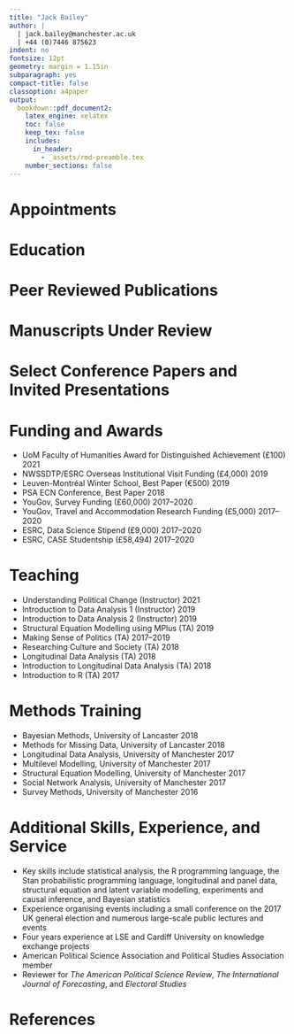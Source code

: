 ```yaml
---
title: "Jack Bailey"
author: |
  | jack.bailey@manchester.ac.uk
  | +44 (0)7446 875623
indent: no
fontsize: 12pt
geometry: margin = 1.15in
subparagraph: yes
compact-title: false
classoption: a4paper
output: 
  bookdown::pdf_document2: 
    latex_engine: xelatex
    toc: false
    keep_tex: false
    includes:
      in_header:
        - _assets/rmd-preamble.tex
    number_sections: false
---
```


# Appointments

\begin{minipage}[t]{\linewidth}
\textbf{Research Associate on the British Election Study} \hfill 2020--2023\\
\emph{The University of Manchester}\\
\end{minipage}

\begin{minipage}[t]{\linewidth}
\textbf{Visiting Fellow} \hfill Sept--Dec 2019\\
\emph{The University of Texas at Austin}
\end{minipage}


# Education

\begin{minipage}[t]{\linewidth}
\textbf{PhD Politics} \hfill 2017--Present\\
\emph{The University of Manchester}\\
\end{minipage}

\begin{minipage}[t]{\linewidth}
\textbf{PGDip Social Research Methods and Statistics (Distinction)} \hfill 2016--2017\\
\emph{The University of Manchester}\\
\end{minipage}

\begin{minipage}[t]{\linewidth}
\textbf{MA Politics (Distinction)} \hfill 2011--2012 \\
\emph{The University of Sheffield}\\
\end{minipage}

\begin{minipage}[t]{\linewidth}
\textbf{BA (Hons.) Business Management} \hfill 2008--2011 \\
\emph{The University of Sheffield}
\end{minipage}


# Peer Reviewed Publications

\begin{minipage}[t]{\linewidth}
Bailey, J. (2021). Political Surveys Bias Self-Reported Economic Perceptions. \emph{Public Opinion Quarterly}. Available at: https://doi.org/10.33774/apsa-2021-13lpq.\\
\end{minipage}

\begin{minipage}[t]{\linewidth}
Mellon, J.; Bailey, J. \& Prosser, C. (2021). How Do Coronavirus Attitudes Fit into Britain's Ideological Landscape? \emph{Parliamentry Affairs}. Available at: https://doi.org/10.1093/pa/gsab030.\\
\end{minipage}

\begin{minipage}[t]{\linewidth}
Fieldhouse, E.; Cutts, D. \& Bailey, J. (2020). Who cares if you vote? Partisan pressure and social norms of voting. \emph{Political Behavior}. Available at: https://doi.org/10.1007/s11109-020-09661-y.\\
\end{minipage}

\begin{minipage}[t]{\linewidth}
Bailey, J. (2019). The fact remains: Party ID moderates how voters respond to economic change. \emph{Electoral Studies}, 61(102071). Available at: https://doi.org/10.1016/j.electstud.2019.102071.\\
\end{minipage}

# Manuscripts Under Review

\begin{minipage}[t]{\linewidth}
Bailey, J. What's the Half-Life of the Economic Vote? (About a Year and a Half). Available at: https://doi.org/10.33774/apsa-2021-kdrwl-v3\\
\end{minipage}

\begin{minipage}[t]{\linewidth}
Bailey, J.; Pack, M.; and Mansillo, L. PollBasePro: Daily Estimates of Aggregate Voting Intention in Britain from 1955 to the Present Day. Available at: https://doi.org/10.33774/apsa-2021-2hbgw-v2\\
\end{minipage}

\begin{minipage}[t]{\linewidth}
Bailey, J.; Sanders, A.; Barclay, A. \& McDonnell A. Voting at the Intersection of Sexuality and Gender.\\
\end{minipage}


# Select Conference Papers and Invited Presentations

\begin{minipage}[t]{\linewidth}
\textbf{What's the Half-Life of the Economic Vote? (About a Year and a Half)} \hfill Apr. 2021 \\
\emph{Midwest Political Science Assocation Conference, 2021}\\
\end{minipage}

\begin{minipage}[t]{\linewidth}
\textbf{What's the Half-Life of the Economic Vote? (About a Year and a Half)} \hfill Oct. 2020 \\
\emph{Political Behaviour Colloquium, European University Institute}\\
\end{minipage}

\begin{minipage}[t]{\linewidth}
\textbf{Voting at the Intersection of Sexuality and Gender} \hfill Oct. 2020 \\
\emph{Queer Politics at Princeton, Princeton University}\\
\end{minipage}

\begin{minipage}[t]{\linewidth}
\textbf{Causal Inference for Ordinal Outcome Variables} \hfill 2020 \\
\emph{PSA Political Methodology Conference}\\
\end{minipage}

\begin{minipage}[t]{\linewidth}
\textbf{The Behaviour of Gay, Lesbian, and Bisexual Voters in Britain} \hfill 2019 \\
\emph{American Political Science Association Conference}\\
\end{minipage}

\begin{minipage}[t]{\linewidth}
\textbf{The Behaviour of Gay, Lesbian, and Bisexual Voters in Britain} \hfill 2019 \\
\emph{Political Studies Association Conference}\\
\end{minipage}

\begin{minipage}[t]{\linewidth}
\textbf{Imperfect Perceptions: How Latent Confounding Explains the Economic Vote} \hfill 2019 \\
\emph{Leuven-Montréal Winter School on Elections}\\
\end{minipage}

\begin{minipage}[t]{\linewidth}
\textbf{Party ID Moderates How Voters Respond to Economic Change} \hfill 2019 \\
\emph{Political Studies Association Conference}\\
\end{minipage}

\begin{minipage}[t]{\linewidth}
\textbf{Structural Equation Modelling for Political Research} \hfill 2018 \\
\emph{PSA Political Psychology Conference}\\
\end{minipage}

\begin{minipage}[t]{\linewidth}
\textbf{Competing Competence: A New Model of the Economic Vote} \hfill 2018 \\
\emph{Elections, Public Opinion, and Parties Conference}\\
\end{minipage}

<!-- \begin{minipage}[t]{\linewidth} -->
<!-- \textbf{Affective Asymmetry: Party ID Moderates Voters’ Responsiveness to Economic Change} \hfill 2018 \\ -->
<!-- \emph{Political Studies Association Early Careers Network Conference} -->
<!-- \end{minipage} -->


# Funding and Awards

* UoM Faculty of Humanities Award for Distinguished Achievement (£100) \hfill 2021
* NWSSDTP/ESRC Overseas Institutional Visit Funding (£4,000) \hfill 2019
* Leuven-Montréal Winter School, Best Paper (€500) \hfill 2019
* PSA ECN Conference, Best Paper \hfill 2018
* YouGov, Survey Funding (£60,000) \hfill 2017--2020
* YouGov, Travel and Accommodation Research Funding (£5,000) \hfill 2017--2020
* ESRC, Data Science Stipend (£9,000) \hfill 2017--2020
* ESRC, CASE Studentship (£58,494) \hfill 2017--2020


# Teaching

* Understanding Political Change (Instructor) \hfill 2021
* Introduction to Data Analysis 1 (Instructor) \hfill 2019
* Introduction to Data Analysis 2 (Instructor) \hfill 2019
* Structural Equation Modelling using MPlus (TA) \hfill 2019
* Making Sense of Politics (TA) \hfill 2017--2019
* Researching Culture and Society (TA) \hfill 2018
* Longitudinal Data Analysis (TA) \hfill 2018
* Introduction to Longitudinal Data Analysis (TA) \hfill 2018
* Introduction to R (TA) \hfill 2017


# Methods Training

* Bayesian Methods, University of Lancaster \hfill 2018
* Methods for Missing Data, University of Lancaster \hfill 2018
* Longitudinal Data Analysis, University of Manchester \hfill 2017
* Multilevel Modelling, University of Manchester \hfill 2017
* Structural Equation Modelling, University of Manchester \hfill 2017
* Social Network Analysis, University of Manchester \hfill 2017
* Survey Methods, University of Manchester \hfill 2016


# Additional Skills, Experience, and Service

* Key skills include statistical analysis, the R programming language, the Stan probabilistic programming language, longitudinal and panel data, structural equation and latent variable modelling, experiments and causal inference, and Bayesian statistics
* Experience organising events including a small conference on the 2017 UK general election and numerous large-scale public lectures and events
* Four years experience at LSE and Cardiff University on knowledge exchange projects
* American Political Science Association and Political Studies Association member
* Reviewer for *The American Political Science Review*, *The International Journal of Forecasting*, and *Electoral Studies*


# References

\begin{minipage}[t]{0.45\linewidth}
\textbf{Prof. Edward Fieldhouse}\\
Professor of Social and Political Science,\\
University of Manchester\\
\emph{ed.fieldhouse@manchester.ac.uk}
\end{minipage}
\hfill
\begin{minipage}[t]{0.45\linewidth}
\textbf{Dr. Marta Cantijoch Cunill}\\
Lecturer in Political Science,\\
University of Manchester\\
\emph{marta.cantijoch@manchester.ac.uk}
\end{minipage}

\vspace{.5cm}

\begin{minipage}[t]{0.45\linewidth}
\textbf{Dr. Jonathan Mellon}\\
Senior Lecturer in Political Science,\\
University of Manchester\\
\emph{jonathan.mellon@manchester.ac.uk}
\end{minipage}
\hfill
\begin{minipage}[t]{0.45\linewidth}
\textbf{Prof. Christopher Wlezien}\\
Hogg Professor of Government,\\
The University of Texas at Austin\\
\emph{wlezien@austin.utexas.edu}
\end{minipage}